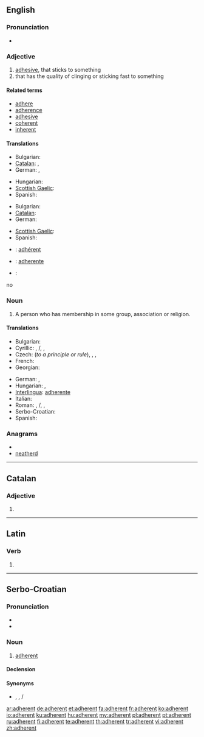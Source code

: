 ==English==

===Pronunciation===
* {{audio|en-us-adherent.ogg|Audio (US)}}

===Adjective===
{{en-adj}}

# [[adhesive]], that sticks to something
# that has the quality of clinging or sticking fast to something

====Related terms====
* [[adhere]]
* [[adherence]]
* [[adhesive]]
* [[coherent]]
* [[inherent]]

====Translations====
{{aa|adhesive}}
* Bulgarian: {{t|bg|лепкав}}
* [[Catalan]]: {{t|ca|adherent|m|f}}, {{t|ca|adhesiu}}
* German: {{t-|de|klebend}},  {{t+|de|anhaftend}}
{{trans-mid}}
* Hungarian: {{t+|hu|ragadós}}
* [[Scottish Gaelic]]: {{t-|gd|leanmhainn|xs=Scottish Gaelic}}
* Spanish: {{t|es|adhesivo}}
{{trans-bottom}}

{{trans-top|that has the quality of clinging}}
* Bulgarian: {{t|bg|прилепнал}}
* [[Catalan]]: {{t|ca|adherent|m|f}}
* German: {{t+|de|anhängend}}
{{trans-mid}}
* [[Scottish Gaelic]]: {{t-|gd|leanmhainn|xs=Scottish Gaelic}}
* Spanish: {{t|es|adherente}}
{{trans-bottom}}

{{checktrans-top}}
* {{ttbc|fr}}: [[adhérent]]
* {{ttbc|ia}}: [[adherente]]
{{trans-mid}}
* {{ttbc|it}}: {{t+|it|aderente}}
no

===Noun===
{{en-noun}}

# A person who has membership in some group, association or religion.

====Translations====
{{trans-top|a person who has membership in some group}}
* Bulgarian: {{t|bg|привърженик}}
* Cyrillic: {{t-|sh|адхерент|m|alt=адхѐрент|sc=Cyrl}}, {{t-|sh|следбеник|m|alt=сле̏дбенӣк|sc=Cyrl}}/{{t-|sh|сљедбеник|m|alt=сље̏дбенӣк|sc=Cyrl}}, {{t-|sh|присталица|m|f|alt=прѝсталица|sc=Cyrl}}, {{t-|sh|присташа|m|alt=при̏сташа|sc=Cyrl}}
* Czech: {{t-|cs|příznivec|m}} (''to a principle or rule''), {{t-|cs|stoupenec|m}}, {{t+|cs|člen}}, {{t|cs|přívrženec|m}}
* French: {{t+|fr|adhérent}}
* Georgian: {{t|ka|მომხრე|tr=momkhre|sc=Geor}}
{{trans-mid}}
* German: {{t+|de|Mitglied|n}}, {{t+|de|Anhänger|m}}
* Hungarian: {{t+|hu|tag}}, {{t|hu|követő}}
* [[Interlingua]]: [[adherente]]
* Italian: {{t+|it|aderente}}
* Roman: {{t-|sh|adherent|m|alt=adhèrent}}, {{t-|sh|sledbenik|m|alt=slȅdbenīk}}/{{t-|sh|sljedbenik|m|alt=sljȅdbenīk}}, {{t-|sh|pristalica|m|f|alt=prìstalica}}, {{t-|sh|pristaša|m|alt=prȉstaša}}
* Serbo-Croatian:
* Spanish: {{t|es|adherente|m}}
{{trans-bottom}}

===Anagrams===
* {{alphagram|adeehnrt}}
* [[neatherd#English|neatherd]]

----

==Catalan==

===Adjective===
{{ca-adj|f=adherent|fpl=adherents}}

# {{l|en|adherent}}

----

==Latin==

===Verb===
{{la-verb-form|adhērent}}

# {{conjugation of|adhereo|adhēreō|3|p|pres|act|ind|lang=la}}

----

==Serbo-Croatian==

===Pronunciation===
* {{IPA|/adxěrent/|lang=sh}}
* {{hyphenation|ad|he|rent}}

===Noun===
{{sh-noun|g=m|head=adhèrent|r|адхерент|адхѐрент}}

# [[#English|adherent]]

====Declension====
{{sh-decl-noun
|adhèrent|adherenti
|adherenta|adhèrenātā
|adherentu|adherentima
|adherenta|adherente
|adherente|adherenti
|adherentu|adherentima
|adherentom|adherentima
}}

====Synonyms====
* {{sense|follower}} {{l|sh|pristalica|prìstalica}}, {{l|sh|pristaša|prȉstaša}}, {{l|sh|sledbenik|slȅdbenīk}}/{{l|sh|sljedbenik|sljȅdbenīk}}

[[ar:adherent]]
[[de:adherent]]
[[et:adherent]]
[[fa:adherent]]
[[fr:adherent]]
[[ko:adherent]]
[[io:adherent]]
[[ku:adherent]]
[[hu:adherent]]
[[my:adherent]]
[[pl:adherent]]
[[pt:adherent]]
[[ru:adherent]]
[[fi:adherent]]
[[te:adherent]]
[[th:adherent]]
[[tr:adherent]]
[[vi:adherent]]
[[zh:adherent]]